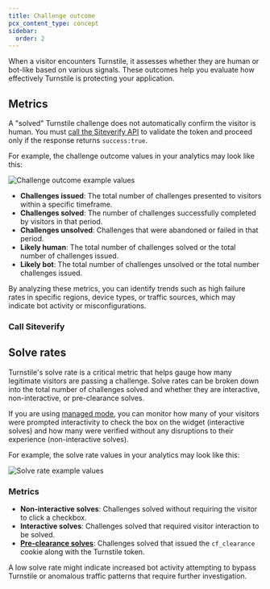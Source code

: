 ```yaml
---
title: Challenge outcome
pcx_content_type: concept
sidebar:
  order: 2
---
```



When a visitor encounters Turnstile, it assesses whether they are human or bot-like based on various signals. These outcomes help you evaluate how effectively Turnstile is protecting your application.

## Metrics

A "solved" Turnstile challenge does not automatically confirm the visitor is human. You must [call the Siteverify API](#call-siteverify) to validate the token and proceed only if the response returns `success:true`.

For example, the challenge outcome values in your analytics may look like this:

![Challenge outcome example values](~/assets/images/turnstile/challenge-outcomes.png "Challenge outcome example")

- **Challenges issued**: The total number of challenges presented to visitors within a specific timeframe.
- **Challenges solved**: The number of challenges successfully completed by visitors in that period.
- **Challenges unsolved**: Challenges that were abandoned or failed in that period.
- **Likely human**: The total number of challenges solved or the total number of challenges issued.
- **Likely bot**: The total number of challenges unsolved or the total number challenges issued.

By analyzing these metrics, you can identify trends such as high failure rates in specific regions, device types, or traffic sources, which may indicate bot activity or misconfigurations.

### Call Siteverify

<Render file="siteverify" />

## Solve rates

Turnstile's solve rate is a critical metric that helps gauge how many legitimate visitors are passing a challenge. Solve rates can be broken down into the total number of challenges solved and whether they are interactive, non-interactive, or pre-clearance solves.

If you are using [managed mode](/turnstile/concepts/widget/#widget-types), you can monitor how many of your visitors were prompted interactivity to check the box on the widget (interactive solves) and how many were verified without any disruptions to their experience (non-interactive solves).

For example, the solve rate values in your analytics may look like this:

![Solve rate example values](~/assets/images/turnstile/solve-rates.png "Solve rate example")

### Metrics

- **Non-interactive solves**: Challenges solved without requiring the visitor to click a checkbox.
- **Interactive solves**: Challenges solved that required visitor interaction to be solved.
- [**Pre-clearance solves**](/turnstile/concepts/pre-clearance-support/): Challenges solved that issued the `cf_clearance` cookie along with the Turnstile token.

A low solve rate might indicate increased bot activity attempting to bypass Turnstile or anomalous traffic patterns that require further investigation.